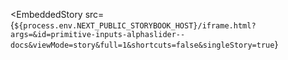 
<EmbeddedStory
  src={`${process.env.NEXT_PUBLIC_STORYBOOK_HOST}/iframe.html?args=&id=primitive-inputs-alphaslider--docs&viewMode=story&full=1&shortcuts=false&singleStory=true`}
></EmbeddedStory>